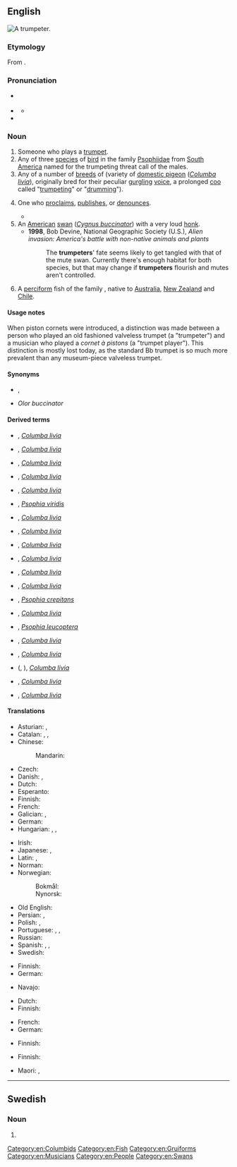 ==English==
[[File:Chucho Valdés & The Afro-Cuban Messengers - 29.jpg|thumb|A trumpeter.]]
{{wikipedia|Trumpeter (bird)}}
{{wikipedia|Trumpeter (pigeon)}}

===Etymology===
From {{suffix|en|trumpet|er}}.

===Pronunciation===
* {{a|GA}} {{IPA|en|/ˈtɹʌmpɪtɚ/}}
* {{a|RP}} {{IPA|en|/ˈtɹʌmpɪtə/}}
** {{audio|en|LL-Q1860 (eng)-Vealhurl-trumpeter.wav|Audio (Southern England)}}
* {{hyphenation|en|trum|pet|er}}

===Noun===
{{en-noun}}

# Someone who plays a [[trumpet]].
# Any of three [[species]] of [[bird]] in the family [[Psophiidae]] from [[South America]] named for the trumpeting threat call of the males.
# Any of a number of [[breed|breeds]] of {{w|fancy pigeon}} (variety of [[domestic pigeon]] (''[[Columba livia]]''), originally bred for their peculiar [[gurgling]] [[voice]], a prolonged [[coo]] called "[[trumpeting]]" or "[[drumming]]").
# {{lb|en|figurative}} One who [[proclaim]]s, [[publish]]es, or [[denounce]]s.
#* {{quote-book|en|author={{w|Francis Bacon}}|title=Of Vain Glory|year=1612|passage=These men are good '''trumpeters'''.}}
# An [[American]] [[swan]] (''[[Cygnus buccinator]]'') with a very loud [[honk]].
#* '''1998''', Bob Devine, National Geographic Society (U.S.), ''Alien invasion: America's battle with non-native animals and plants''
#*: The '''trumpeters'''' fate seems likely to get tangled with that of the mute swan. Currently there's enough habitat for both species, but that may change if '''trumpeters''' flourish and mutes aren't controlled.
# A [[perciform]] fish of the family {{taxlink|Latridae|family}}, native to [[Australia]], [[New Zealand]] and [[Chile]].

====Usage notes====
When piston cornets were introduced, a distinction was made between a person who played an old fashioned valveless trumpet (a "trumpeter") and a musician who played a ''cornet à pistons'' (a "trumpet player"). This distinction is mostly lost today, as the standard Bb trumpet is so much more prevalent than any museum-piece valveless trumpet.

====Synonyms====
* {{sense|one who plays trumpet}} {{l|en|trumpetist}}, {{l|en|trumpet-player}}
* {{sense|Cygnus buccinator}} ''Olor buccinator'' {{qualifier|dated}}

====Derived terms====
{{top2}}
* {{vern|Altenburg trumpeter}}, ''[[Columba livia]]''
* {{vern|Arabian trumpeter}}, ''[[Columba livia]]''
* {{vern|Bernburg trumpeter}}, ''[[Columba livia]]''
* {{vern|Bokhara trumpeter}}, ''[[Columba livia]]''
* {{vern|Czech trumpeter}}, ''[[Columba livia]]''
* {{vern|dark-winged trumpeter}}, ''[[Psophia viridis]]''
* {{vern|Dresden trumpeter}}, ''[[Columba livia]]''
* {{vern|English trumpeter}}, ''[[Columba livia]]''
* {{vern|Franconian trumpeter}}, ''[[Columba livia]]''
* {{vern|German beak-crested trumpeter}}, ''[[Columba livia]]''
* {{vern|German double-crested trumpeter}}, ''[[Columba livia]]''
* {{vern|German fork-tailed trumpeter}}, ''[[Columba livia]]''
* {{l|en|grey-winged trumpeter}}, ''[[Psophia crepitans]]''
* {{vern|Harzburg trumpeter}}, ''[[Columba livia]]''
* {{vern|pale-winged trumpeter}}, ''[[Psophia leucoptera]]''
* {{vern|Russian trumpeter}}, ''[[Columba livia]]''
* {{vern|Saxon trumpeter}}, ''[[Columba livia]]''
* {{vern|Schmölln trumpeter}} ({{vern|Schmoelln trumpeter}}, {{vern|Schmolln trumpeter}}), ''[[Columba livia]]''
* {{vern|Syrian trumpeter}}, ''[[Columba livia]]''
* {{vern|Vogtland trumpeter}}, ''[[Columba livia]]''
{{bottom2}}

====Translations====
{{trans-top|person who plays the trumpet}}
* Asturian: {{t|ast|trompetista|m|f}}, {{t|ast|trompeteru|m}}
* Catalan: {{t+|ca|trompetista|m|f}}, {{t+|ca|trompeter|m}}, {{t+|ca|trompeta|m|f}}
* Chinese:
*: Mandarin: {{t+|cmn|喇叭手|tr=lǎbāshǒu|sc=Hani}}
* Czech: {{t|cs|trumpetista||m}}
* Danish: {{t+|da|trompetist|c}}, {{t|da|trompeter|c}}
* Dutch: {{t+|nl|trompettist|m}}
* Esperanto: {{t|eo|trumpetisto}}
* Finnish: {{t+|fi|trumpetisti}}
* French: {{t+|fr|trompettiste|m|f}}
* Galician: {{t+|gl|trompetista|m|f}}, {{t+|gl|trompeta|m}}
* German: {{t+|de|Trompeter|m}}
* Hungarian: {{t+|hu|trombitás}}, {{t+|hu|kürtös}}, {{t|hu|trombitajátékos}}
{{trans-mid}}
* Irish: {{t|ga|trumpadóir|m}}
* Japanese: {{t+|ja|トランペッター|tr=toranpettā|sc=Jpan}}, {{t|ja|喇叭手|tr=らっぱしゅ, rappashu|sc=Jpan}}
* Latin: {{t|la|būcinātor|m}}, {{t|la|aeneator|m}}
* Norman: {{t|nrf|trompetteux|m}}
* Norwegian:
*: Bokmål: {{t|nb|trompetist|m}}
*: Nynorsk: {{t|nn|trompetist|m}}
* Old English: {{t|ang|bīemere|m}}
* Persian: {{t+|fa|شیپورچی|tr=šeypurči|sc=fa-Arab}}, {{t|fa|شیپورزن|tr=šeypurzan|sc=fa-Arab}}
* Polish: {{t+|pl|trębacz|m}}, {{t+|pl|trębaczka|f}}
* Portuguese: {{t+|pt|trompetista|m|f}}, {{t+|pt|trombeteiro|m}}, {{t+|pt|trombeta|m}}
* Russian: {{t+|ru|труба́ч|m}}
* Spanish: {{t|es|trompetista|m|f}}, {{t+|es|trompetero|m}}, {{t+|es|trompeta|m}}
* Swedish: {{t+|sv|trumpetare|c}}
{{trans-bottom}}

{{trans-top|bird of the family Psophiidae}}
* Finnish: {{t+|fi|kyssäkurki}}
* German: {{t+|de|Trompetervogel|m}}
{{trans-mid}}
* Navajo: {{t|nv|tsiiyázhí}}
{{trans-bottom}}

{{trans-top|trumpeter pigeon}}
* Dutch: {{t|nl|trommelduif|m|f}}
* Finnish: {{t|fi|rumpalikyyhkynen}}
{{trans-mid}}
* French: {{t|fr|pigeon tambour|m}}
* German: {{t|de|Trommeltaube|f}}
{{trans-bottom}}

{{trans-top|figurative: one who proclaims, publishes, or denounces}}
{{trans-mid}}
{{trans-bottom}}

{{trans-top|''Cygnus buccinator''}}
* Finnish: {{t+|fi|trumpettijoutsen}}
{{trans-mid}}
{{trans-bottom}}

{{trans-top|fish of the family Latridae}}
* Finnish: {{t|fi|trumpettiahven}}
{{trans-mid}}
* Maori: {{t|mi|kohikohi}}, {{t|mi|pōrae}}
{{trans-bottom}}

[[Category:en:Columbids]]
[[Category:en:Fish]]
[[Category:en:Gruiforms]]
[[Category:en:Musicians]]
[[Category:en:People]]
[[Category:en:Swans]]

----

==Swedish==

===Noun===
{{head|sv|noun form}}

# {{sv-noun-form-indef-pl|trumpet}}